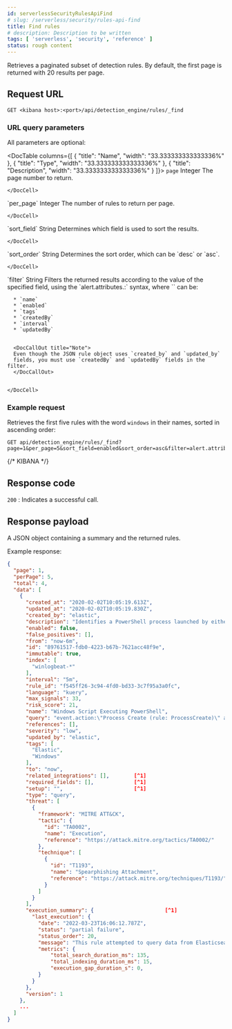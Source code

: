 ```yaml
---
id: serverlessSecurityRulesApiFind
# slug: /serverless/security/rules-api-find
title: Find rules
# description: Description to be written
tags: [ 'serverless', 'security', 'reference' ]
status: rough content
---
```


<div id="rules-api-find"></div>

Retrieves a paginated subset of detection rules. By default, the first
page is returned with 20 results per page.

## Request URL

`GET <kibana host>:<port>/api/detection_engine/rules/_find`

### URL query parameters

All parameters are optional:

<DocTable columns={[
  {
    "title": "Name",
    "width": "33.333333333333336%"
  },
  {
    "title": "Type",
    "width": "33.333333333333336%"
  },
  {
    "title": "Description",
    "width": "33.333333333333336%"
  }
]}>
  <DocRow>
    <DocCell>`page`</DocCell>
    <DocCell>Integer</DocCell>
    <DocCell>
      The page number to return.
      
      
    </DocCell>
  </DocRow>
  <DocRow>
    <DocCell>`per_page`</DocCell>
    <DocCell>Integer</DocCell>
    <DocCell>
      The number of rules to return per page.
      
      
    </DocCell>
  </DocRow>
  <DocRow>
    <DocCell>`sort_field`</DocCell>
    <DocCell>String</DocCell>
    <DocCell>
      Determines which field is used to sort the results.
      
      
    </DocCell>
  </DocRow>
  <DocRow>
    <DocCell>`sort_order`</DocCell>
    <DocCell>String</DocCell>
    <DocCell>
      Determines the sort order, which can be `desc` or `asc`.
      
      
    </DocCell>
  </DocRow>
  <DocRow>
    <DocCell>`filter`</DocCell>
    <DocCell>String</DocCell>
    <DocCell>
      Filters the returned results according to the value of the
      specified field, using the `alert.attributes.<field name>:<field value>`
      syntax, where `<field name>` can be:
      
      * `name`
      * `enabled`
      * `tags`
      * `createdBy`
      * `interval`
      * `updatedBy`

      
      <DocCallOut title="Note">
      Even though the JSON rule object uses `created_by` and `updated_by`
      fields, you must use `createdBy` and `updatedBy` fields in the filter.
      </DocCallOut>
      
      
    </DocCell>
  </DocRow>
</DocTable>

### Example request

Retrieves the first five rules with the word `windows` in their names, sorted
in ascending order:

```console
GET api/detection_engine/rules/_find?page=1&per_page=5&sort_field=enabled&sort_order=asc&filter=alert.attributes.name:windows
```
{/* KIBANA */}

## Response code

`200` 
    : Indicates a successful call.

## Response payload

A JSON object containing a summary and the returned rules.

Example response:

```json
{
  "page": 1,
  "perPage": 5,
  "total": 4,
  "data": [
    {
      "created_at": "2020-02-02T10:05:19.613Z",
      "updated_at": "2020-02-02T10:05:19.830Z",
      "created_by": "elastic",
      "description": "Identifies a PowerShell process launched by either cscript.exe or wscript.exe. Observing Windows scripting processes executing a PowerShell script, may be indicative of malicious activity.",
      "enabled": false,
      "false_positives": [],
      "from": "now-6m",
      "id": "89761517-fdb0-4223-b67b-7621acc48f9e",
      "immutable": true,
      "index": [
        "winlogbeat-*"
      ],
      "interval": "5m",
      "rule_id": "f545ff26-3c94-4fd0-bd33-3c7f95a3a0fc",
      "language": "kuery",
      "max_signals": 33,
      "risk_score": 21,
      "name": "Windows Script Executing PowerShell",
      "query": "event.action:\"Process Create (rule: ProcessCreate)\" and process.parent.name:(\"wscript.exe\" or \"cscript.exe\") and process.name:\"powershell.exe\"",
      "references": [],
      "severity": "low",
      "updated_by": "elastic",
      "tags": [
        "Elastic",
        "Windows"
      ],
      "to": "now",
      "related_integrations": [],        [^1]
      "required_fields": [],             [^1]
      "setup": "",                       [^1]
      "type": "query",
      "threat": [
        {
          "framework": "MITRE ATT&CK",
          "tactic": {
            "id": "TA0002",
            "name": "Execution",
            "reference": "https://attack.mitre.org/tactics/TA0002/"
          },
          "technique": [
            {
              "id": "T1193",
              "name": "Spearphishing Attachment",
              "reference": "https://attack.mitre.org/techniques/T1193/"
            }
          ]
        }
      ],
      "execution_summary": {                       [^1]
        "last_execution": {
          "date": "2022-03-23T16:06:12.787Z",
          "status": "partial failure",
          "status_order": 20,
          "message": "This rule attempted to query data from Elasticsearch indices listed in the \"Index pattern\" section of the rule definition, but no matching index was found.",
          "metrics": {
              "total_search_duration_ms": 135,
              "total_indexing_duration_ms": 15,
              "execution_gap_duration_s": 0,
          }
        }
      },
      "version": 1
    },
    ...
  ]
}

```
[^1]: <DocBadge template="in development" />  These fields are under development and their usage or schema may change: `related_integrations`, `required_fields`, `setup`, and `execution_summary`.
